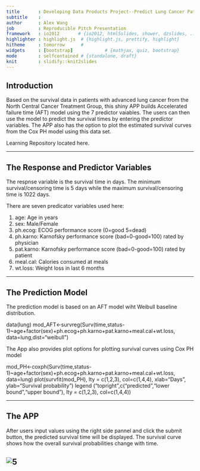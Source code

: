 ```yaml
---
title       : Developing Data Products Project--Predict Lung Cancer Patients Survival
subtitle    : 
author      : Alex Wang
job         : Reproducible Pitch Presentation
framework   : io2012       # {io2012, html5slides, shower, dzslides, ...}
highlighter : highlight.js  # {highlight.js, prettify, highlight}
hitheme     : tomorrow      # 
widgets     : [bootstrap]            # {mathjax, quiz, bootstrap}
mode        : selfcontained # {standalone, draft}
knit        : slidify::knit2slides
---
```


## Introduction

Based on the survival data in patients with advanced lung cancer from the North Central Cancer Treatment Group, this shiny APP builds Accelerated failure time (AFT) model using the 7 predictor vaiables. The users can then use the model to predict the survival times by entering the predictor variables. The APP also has the option to plot the estimated survival curves from the Cox PH model using this data set.

Learning Repository located here. 

--- 

## The Response and Predictor Variables
The respnse variable is the survival time in days. The minimum survival/censoring time is 5 days while the maximum survival/censoring time is 1022 days.

There are seven predicator variables used here:

1. age: Age in years
2. sex: Male/Female
3. ph.ecog: ECOG performance score (0=good 5=dead)
4. ph.karno: Karnofsky performance score (bad=0-good=100) rated by physician
5. pat.karno: Karnofsky performance score (bad=0-good=100) rated by patient
6. meal.cal: Calories consumed at meals
7. wt.loss: Weight loss in last 6 months

--- 

## The Prediction Model
The prediction model is based on an AFT model wiht Weibull baseline distribution. 

data(lung)
mod_AFT<-survreg(Surv(time,status-1)~age+factor(sex)+ph.ecog+ph.karno+pat.karno+meal.cal+wt.loss, data=lung,dist="weibull")

The App also provides plot options for plotting survival curves using Cox PH model

mod_PH<-coxph(Surv(time,status-1)~age+factor(sex)+ph.ecog+ph.karno+pat.karno+meal.cal+wt.loss, data=lung)
 plot(survfit(mod_PH), lty = c(1,2,3), col=c(1,4,4), xlab="Days", ylab="Survival probability") 
      legend ("topright",c("predicted","lower bound","upper bound"), lty = c(1,2,3), col=c(1,4,4))

--- 

## The APP
After users input values using the right side pannel and click the submit button, the predicted survival time will be displayed. The survival curve shows how the overall survival probabilities change with time.

![5](assets/img/myshinyapp.png)
--- 
